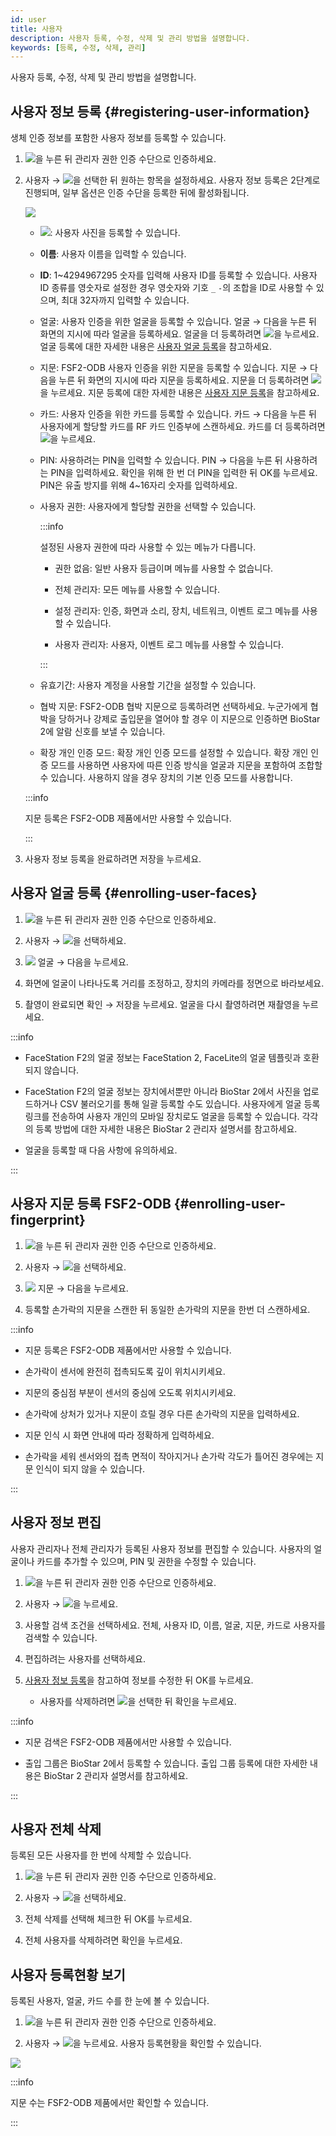 ```yaml
---
id: user
title: 사용자
description: 사용자 등록, 수정, 삭제 및 관리 방법을 설명합니다.
keywords: [등록, 수정, 삭제, 관리]
---
```


사용자 등록, 수정, 삭제 및 관리 방법을 설명합니다.

## 사용자 정보 등록 {#registering-user-information}

생체 인증 정보를 포함한 사용자 정보를 등록할 수 있습니다.

1. <Image src='/img/common/ico-menu-bs3.svg' ico alone />을 누른 뒤 관리자 권한 인증 수단으로 인증하세요.

1. <Cmd>사용자</Cmd> → <Image src='/img/common/ico-add-fsf2.svg' ico alone />을 선택한 뒤 원하는 항목을 설정하세요. 사용자 정보 등록은 2단계로 진행되며, 일부 옵션은 인증 수단을 등록한 뒤에 활성화됩니다.

    <Image src='/img/device/fsf2-user-add.png' className='none' width={650} />

    * <Image src='/img/common/ico-photo-fsf2.svg' ico alone />: 사용자 사진을 등록할 수 있습니다.

    * **이름**: 사용자 이름을 입력할 수 있습니다.

    * **ID**: 1~4294967295 숫자를 입력해 사용자 ID를 등록할 수 있습니다. <Cmd>사용자 ID 종류</Cmd>를 <Cmd>영숫자</Cmd>로 설정한 경우 영숫자와 기호 `_` `-`의 조합을 ID로 사용할 수 있으며, 최대 32자까지 입력할 수 있습니다.

    * <Cmd>얼굴</Cmd>: 사용자 인증을 위한 얼굴을 등록할 수 있습니다. <Cmd>얼굴</Cmd> → <Cmd>다음</Cmd>을 누른 뒤 화면의 지시에 따라 얼굴을 등록하세요. 얼굴을 더 등록하려면 <Image src='/img/common/ico-add-fsf2.svg' ico alone />을 누르세요. 얼굴 등록에 대한 자세한 내용은 [사용자 얼굴 등록](#enrolling-user-faces)을 참고하세요.

    * <Cmd>지문</Cmd>: <Badge only>FSF2-ODB</Badge> 사용자 인증을 위한 지문을 등록할 수 있습니다. <Cmd>지문</Cmd> → <Cmd>다음</Cmd>을 누른 뒤 화면의 지시에 따라 지문을 등록하세요. 지문을 더 등록하려면 <Image src='/img/common/ico-add-fsf2.svg' ico alone />을 누르세요. 지문 등록에 대한 자세한 내용은 [사용자 지문 등록](#enrolling-user-fingerprint)을 참고하세요.

    * <Cmd>카드</Cmd>: 사용자 인증을 위한 카드를 등록할 수 있습니다. <Cmd>카드</Cmd> → <Cmd>다음</Cmd>을 누른 뒤 사용자에게 할당할 카드를 RF 카드 인증부에 스캔하세요. 카드를 더 등록하려면 <Image src='/img/common/ico-add-fsf2.svg' ico alone />을 누르세요.

    * <Cmd>PIN</Cmd>: 사용하려는 PIN을 입력할 수 있습니다. <Cmd>PIN</Cmd> → <Cmd>다음</Cmd>을 누른 뒤 사용하려는 PIN을 입력하세요. 확인을 위해 한 번 더 PIN을 입력한 뒤 <Cmd>OK</Cmd>를 누르세요. PIN은 유출 방지를 위해 4\~16자리 숫자를 입력하세요.

    * <Cmd>사용자 권한</Cmd>: 사용자에게 할당할 권한을 선택할 수 있습니다.

      :::info

      설정된 사용자 권한에 따라 사용할 수 있는 메뉴가 다릅니다.

      * <Cmd>권한 없음</Cmd>: 일반 사용자 등급이며 메뉴를 사용할 수 없습니다.

      * <Cmd>전체 관리자</Cmd>: 모든 메뉴를 사용할 수 있습니다.

      * <Cmd>설정 관리자</Cmd>: <Cmd>인증</Cmd>, <Cmd>화면과 소리</Cmd>, <Cmd>장치</Cmd>, <Cmd>네트워크</Cmd>, <Cmd>이벤트 로그</Cmd> 메뉴를 사용할 수 있습니다.

      * <Cmd>사용자 관리자</Cmd>: <Cmd>사용자</Cmd>, <Cmd>이벤트 로그</Cmd> 메뉴를 사용할 수 있습니다.

      :::

    * <Cmd>유효기간</Cmd>: 사용자 계정을 사용할 기간을 설정할 수 있습니다.

    * <Cmd>협박 지문</Cmd>: <Badge only>FSF2-ODB</Badge> 협박 지문으로 등록하려면 선택하세요. 누군가에게 협박을 당하거나 강제로 출입문을 열어야 할 경우 이 지문으로 인증하면 BioStar 2에 알람 신호를 보낼 수 있습니다.

    * <Cmd>확장 개인 인증 모드</Cmd>: 확장 개인 인증 모드를 설정할 수 있습니다. 확장 개인 인증 모드를 사용하면 사용자에 따른 인증 방식을 얼굴과 지문을 포함하여 조합할 수 있습니다. 사용하지 않을 경우 장치의 기본 인증 모드를 사용합니다.

    :::info

    지문 등록은 FSF2-ODB 제품에서만 사용할 수 있습니다.

    :::

1. 사용자 정보 등록을 완료하려면 <Cmd>저장</Cmd>을 누르세요.


## 사용자 얼굴 등록 {#enrolling-user-faces}


1. <Image src='/img/common/ico-menu-bs3.svg' ico alone />을 누른 뒤 관리자 권한 인증 수단으로 인증하세요.

1. <Cmd>사용자</Cmd> → <Image src='/img/common/ico-add-fsf2.svg' ico alone />을 선택하세요.

1. <Image src='/img/common/ico-authmode-face-bs3.png' ico alone /> <Cmd>얼굴</Cmd> → <Cmd>다음</Cmd>을 누르세요.

1. 화면에 얼굴이 나타나도록 거리를 조정하고, 장치의 카메라를 정면으로 바라보세요.

1. 촬영이 완료되면 <Cmd>확인</Cmd> → <Cmd>저장</Cmd>을 누르세요. 얼굴을 다시 촬영하려면 <Cmd>재촬영</Cmd>을 누르세요.

:::info

* FaceStation F2의 얼굴 정보는 FaceStation 2, FaceLite의 얼굴 템플릿과 호환되지 않습니다.

* FaceStation F2의 얼굴 정보는 장치에서뿐만 아니라 BioStar 2에서 사진을 업로드하거나 CSV 불러오기를 통해 일괄 등록할 수도 있습니다. 사용자에게 얼굴 등록 링크를 전송하여 사용자 개인의 모바일 장치로도 얼굴을 등록할 수 있습니다. 각각의 등록 방법에 대한 자세한 내용은 BioStar 2 관리자 설명서를 참고하세요.

* 얼굴을 등록할 때 다음 사항에 유의하세요.

  <EnrollingFace />

:::

## 사용자 지문 등록 <Badge only>FSF2-ODB</Badge> {#enrolling-user-fingerprint}

1. <Image src='/img/common/ico-menu-bs3.svg' ico alone />을 누른 뒤 관리자 권한 인증 수단으로 인증하세요.

1. <Cmd>사용자</Cmd> → <Image src='/img/common/ico-add-fsf2.svg' ico alone />을 선택하세요.

1. <Image src='/img/common/ico-authmode-fingerprint.png' ico alone /> <Cmd>지문</Cmd> → <Cmd>다음</Cmd>을 누르세요.

1. 등록할 손가락의 지문을 스캔한 뒤 동일한 손가락의 지문을 한번 더 스캔하세요.

:::info

* 지문 등록은 FSF2-ODB 제품에서만 사용할 수 있습니다.

* 손가락이 센서에 완전히 접촉되도록 깊이 위치시키세요.

* 지문의 중심점 부분이 센서의 중심에 오도록 위치시키세요.

* 손가락에 상처가 있거나 지문이 흐릴 경우 다른 손가락의 지문을 입력하세요.

* 지문 인식 시 화면 안내에 따라 정확하게 입력하세요.

* 손가락을 세워 센서와의 접촉 면적이 작아지거나 손가락 각도가 틀어진 경우에는 지문 인식이 되지 않을 수 있습니다.

:::


## 사용자 정보 편집

사용자 관리자나 전체 관리자가 등록된 사용자 정보를 편집할 수 있습니다. 사용자의 얼굴이나 카드를 추가할 수 있으며, PIN 및 권한을 수정할 수 있습니다.

1. <Image src='/img/common/ico-menu-bs3.svg' ico alone />을 누른 뒤 관리자 권한 인증 수단으로 인증하세요.

1. <Cmd>사용자</Cmd> → <Image src='/img/common/ico-search.svg' ico alone />을 누르세요.

1. 사용할 검색 조건을 선택하세요. <Cmd>전체</Cmd>, <Cmd>사용자 ID</Cmd>, <Cmd>이름</Cmd>, <Cmd>얼굴</Cmd>, <Cmd>지문</Cmd>, <Cmd>카드</Cmd>로 사용자를 검색할 수 있습니다.

1. 편집하려는 사용자를 선택하세요.

1. [사용자 정보 등록](#registering-user-information)을 참고하여 정보를 수정한 뒤 <Cmd>OK</Cmd>를 누르세요.

    * 사용자를 삭제하려면 <Image src='/img/common/ico-delete.svg' ico alone />을 선택한 뒤 <Cmd>확인</Cmd>을 누르세요.

:::info

* 지문 검색은 FSF2-ODB 제품에서만 사용할 수 있습니다.

* <Cmd>출입 그룹</Cmd>은 BioStar 2에서 등록할 수 있습니다. 출입 그룹 등록에 대한 자세한 내용은 BioStar 2 관리자 설명서를 참고하세요.

:::

## 사용자 전체 삭제

등록된 모든 사용자를 한 번에 삭제할 수 있습니다.

1. <Image src='/img/common/ico-menu-bs3.svg' ico alone />을 누른 뒤 관리자 권한 인증 수단으로 인증하세요.

1. <Cmd>사용자</Cmd> → <Image src='/img/common/ico-delete.svg' ico alone />을 선택하세요.

1. <Cmd>전체 삭제</Cmd>를 선택해 체크한 뒤 <Cmd>OK</Cmd>를 누르세요.

1. 전체 사용자를 삭제하려면 <Cmd>확인</Cmd>을 누르세요.


## 사용자 등록현황 보기

등록된 사용자, 얼굴, 카드 수를 한 눈에 볼 수 있습니다.

1. <Image src='/img/common/ico-menu-bs3.svg' ico alone />을 누른 뒤 관리자 권한 인증 수단으로 인증하세요.

1. <Cmd>사용자</Cmd> → <Image src='/img/common/ico-info-fsf2.svg' ico alone />을 누르세요. 사용자 등록현황을 확인할 수 있습니다.

<Image src='/img/device/fsf2-user-usage.png' width={300} />

:::info

지문 수는 FSF2-ODB 제품에서만 확인할 수 있습니다.

:::